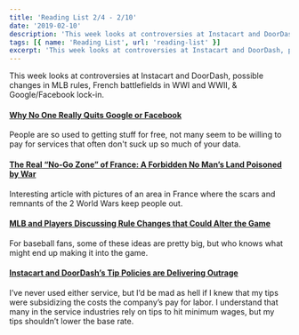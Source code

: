 ```yaml
---
title: 'Reading List 2/4 - 2/10'
date: '2019-02-10'
description: 'This week looks at controversies at Instacart and DoorDash, possible changes in MLB rules, French battlefields in WWI and WWII, &amp; Google/Facebook lock-in.'
tags: [{ name: 'Reading List', url: 'reading-list' }]
excerpt: 'This week looks at controversies at Instacart and DoorDash, possible changes in MLB rules, French battlefields in WWI and WWII, & Google/Facebook lock-in.'
---
```


This week looks at controversies at Instacart and DoorDash, possible changes in MLB rules, French battlefields in WWI and WWII, &amp; Google/Facebook lock-in.

#### [Why No One Really Quits Google or Facebook](https://techcrunch.com/2019/02/04/why-no-one-really-quits-google-or-facebook/)

People are so used to getting stuff for free, not many seem to be willing to pay for services that often don't suck up so much of your data.

#### [The Real “No-Go Zone” of France: A Forbidden No Man’s Land Poisoned by War](https://www.messynessychic.com/2015/05/26/the-real-no-go-zone-of-france-a-forbidden-no-mans-land-poisoned-by-war/)

Interesting article with pictures of an area in France where the scars and remnants of the 2 World Wars keep people out.

#### [MLB and Players Discussing Rule Changes that Could Alter the Game](http://www.espn.com/mlb/story/_/id/25935056/mlb-players-discussing-rule-changes-alter-game)

For baseball fans, some of these ideas are pretty big, but who knows what might end up making it into the game.

#### [Instacart and DoorDash’s Tip Policies are Delivering Outrage](https://www.nytimes.com/2019/02/06/technology/instacart-doordash-tipping-deliveries.html)

I’ve never used either service, but I’d be mad as hell if I knew that my tips were subsidizing the costs the company’s pay for labor. I understand that many in the service industries rely on tips to hit minimum wages, but my tips shouldn’t lower the base rate.
